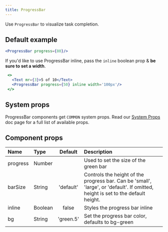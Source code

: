 ```yaml
---
title: ProgressBar
---
```



Use `ProgressBar` to visualize task completion. 

## Default example

```jsx live
<ProgressBar progress={80}/>
 ```

 If you'd like to use ProgressBar inline, pass the `inline` boolean prop & **be sure to set a width**.
 ```jsx live
  <>
    <Text mr={3}>5 of 10</Text>
    <ProgressBar progress={50} inline width='100px'/>
  </>
 ```

## System props

ProgressBar components get `COMMON` system props. Read our [System Props](/system-props) doc page for a full list of available props.

## Component props

| Name | Type | Default | Description |
| :- | :- | :-: | :- |
| progress | Number | | Used to set the size of the green bar |
| barSize | String | 'default' | Controls the height of the progress bar. Can be 'small', 'large', or 'default'. If omitted, height is set to the default height. |
| inline | Boolean | false | Styles the progress bar inline |
| bg | String | 'green.5' | Set the progress bar color, defaults to bg-green |
